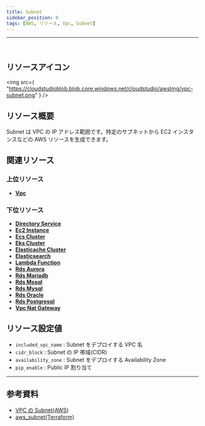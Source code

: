```yaml
---
title: Subnet
sidebar_position: 0
tags: [AWS, リソース, Vpc, Subnet]
---
```


<hr />
<br />

## リソースアイコン

<img
    src={
        "https://cloudstudioblob.blob.core.windows.net/cloudstudio/awsImg/vpc-subnet.png"
    }
/>

## リソース概要

Subnet は VPC の IP アドレス範囲です。特定のサブネットから EC2 インスタンスなどの AWS リソースを生成できます。

## 関連リソース

### 上位リソース

-   [**Vpc**](https://docs.cstudio.app/ja/docs/resource/aws/Vpc/Vpc)

### 下位リソース

-   [**Directory Service**](https://docs.cstudio.app/ja/docs/resource/aws/DirectoryService/)
-   [**Ec2 Instance**](https://docs.cstudio.app/ja/docs/resource/aws/Ec2/Instance)
-   [**Ecs Cluster**](https://docs.cstudio.app/ja/docs/resource/aws/Ecs/EcsCluster)
-   [**Eks Cluster**](https://docs.cstudio.app/ja/docs/resource/aws/Eks/EksCluster)
-   [**Elasticache Cluster**](https://docs.cstudio.app/ja/docs/resource/aws/Elasticache/ElasticacheCluster)
-   [**Elasticsearch**](https://docs.cstudio.app/ja/docs/resource/aws/Elasticsearch/Elasticsearch)
-   [**Lambda Function**](https://docs.cstudio.app/ja/docs/resource/aws/Lambda/LambdaFunction)
-   [**Rds Aurora**](https://docs.cstudio.app/ja/docs/resource/aws/Rds/Aurora)
-   [**Rds Mariadb**](https://docs.cstudio.app/ja/docs/resource/aws/Rds/Mariadb)
-   [**Rds Mssql**](https://docs.cstudio.app/ja/docs/resource/aws/Rds/Mssql)
-   [**Rds Mysql**](https://docs.cstudio.app/ja/docs/resource/aws/Rds/Mysql)
-   [**Rds Oracle**](https://docs.cstudio.app/ja/docs/resource/aws/Rds/Oracle)
-   [**Rds Postgresql**](https://docs.cstudio.app/ja/docs/resource/aws/Rds/Postgresql)
-   [**Vpc Nat Gateway**](https://docs.cstudio.app/ja/docs/resource/aws/Vpc/NatGateway)

## リソース設定値

-   `included_vpc_name` : Subnet をデプロイする VPC 名
-   `cidr_block` : Subnet の IP 帯域(CIDR)
-   `availability_zone` : Subnet をデプロイする Availability Zone
-   `pip_enable` : Public IP 割り当て

---

## 参考資料

-   [VPC の Subnet(AWS)](https://docs.aws.amazon.com/ko_kr/vpc/latest/userguide/configure-subnets.html)
-   [aws_subnet(Terraform)](https://registry.terraform.io/providers/hashicorp/aws/latest/docs/resources/subnet)
